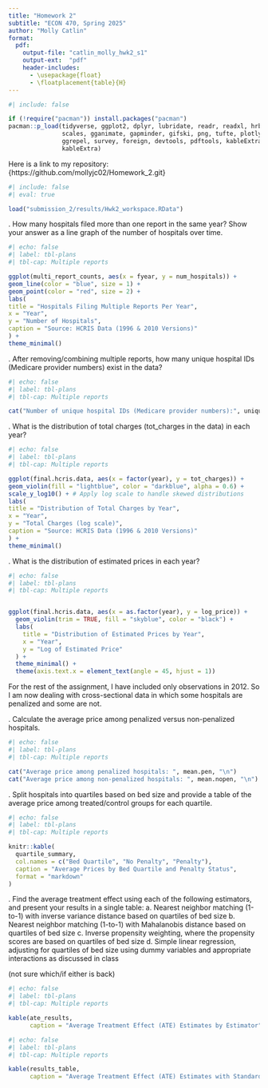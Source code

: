 ```yaml
---
title: "Homework 2"
subtitle: "ECON 470, Spring 2025"
author: "Molly Catlin"
format:
  pdf:
    output-file: "catlin_molly_hwk2_s1"
    output-ext:  "pdf"
    header-includes:
      - \usepackage{float}
      - \floatplacement{table}{H}
---
```


```r
#| include: false

if (!require("pacman")) install.packages("pacman")
pacman::p_load(tidyverse, ggplot2, dplyr, lubridate, readr, readxl, hrbrthemes, fixest,
               scales, gganimate, gapminder, gifski, png, tufte, plotly, OECD,
               ggrepel, survey, foreign, devtools, pdftools, kableExtra, modelsummary,
               kableExtra)
```

Here is a link to my repository: {https://github.com/mollyjc02/Homework_2.git}

\newpage 

```r
#| include: false
#| eval: true

load("submission_2/results/Hwk2_workspace.RData") 
```


\noindent 1. How many hospitals filed more than one report in the same year? Show your answer as a line graph of the number of hospitals over time. 

```r
#| echo: false
#| label: tbl-plans
#| tbl-cap: Multiple reports

ggplot(multi_report_counts, aes(x = fyear, y = num_hospitals)) +
geom_line(color = "blue", size = 1) +
geom_point(color = "red", size = 2) +
labs(
title = "Hospitals Filing Multiple Reports Per Year",
x = "Year",
y = "Number of Hospitals",
caption = "Source: HCRIS Data (1996 & 2010 Versions)"
) +
theme_minimal()
```

\noindent 2. After removing/combining multiple reports, how many unique hospital IDs (Medicare provider numbers) exist in the data?

```r
#| echo: false
#| label: tbl-plans
#| tbl-cap: Multiple reports

cat("Number of unique hospital IDs (Medicare provider numbers):", unique_hospital_count, "\n")
```

\noindent 3. What is the distribution of total charges (tot_charges in the data) in each year? 

```r
#| echo: false
#| label: tbl-plans
#| tbl-cap: Multiple reports

ggplot(final.hcris.data, aes(x = factor(year), y = tot_charges)) +
geom_violin(fill = "lightblue", color = "darkblue", alpha = 0.6) +
scale_y_log10() + # Apply log scale to handle skewed distributions
labs(
title = "Distribution of Total Charges by Year",
x = "Year",
y = "Total Charges (log scale)",
caption = "Source: HCRIS Data (1996 & 2010 Versions)"
) +
theme_minimal()

```

\noindent 4. What is the distribution of estimated prices in each year? 

```r
#| echo: false
#| label: tbl-plans
#| tbl-cap: Multiple reports 


ggplot(final.hcris.data, aes(x = as.factor(year), y = log_price)) +
  geom_violin(trim = TRUE, fill = "skyblue", color = "black") +
  labs(
    title = "Distribution of Estimated Prices by Year",
    x = "Year",
    y = "Log of Estimated Price"
  ) +
  theme_minimal() +
  theme(axis.text.x = element_text(angle = 45, hjust = 1))
```


For the rest of the assignment, I have included only observations in 2012. So I am now dealing with cross-sectional data in which some hospitals are penalized and some are not. 

\noindent 5. Calculate the average price among penalized versus non-penalized hospitals.

```r
#| echo: false
#| label: tbl-plans
#| tbl-cap: Multiple reports

cat("Average price among penalized hospitals: ", mean.pen, "\n")
cat("Average price among non-penalized hospitals: ", mean.nopen, "\n")
```

\noindent 6. Split hospitals into quartiles based on bed size and provide a table of the average price among treated/control groups for each quartile.

```r
#| echo: false
#| label: tbl-plans
#| tbl-cap: Multiple reports

knitr::kable(
  quartile_summary, 
  col.names = c("Bed Quartile", "No Penalty", "Penalty"),
  caption = "Average Prices by Bed Quartile and Penalty Status",
  format = "markdown"
)

```

\noindent 7. Find the average treatment effect using each of the following estimators, and present your results in a single table: 
a. Nearest neighbor matching (1-to-1) with inverse variance distance based on quartiles of bed size
b. Nearest neighbor matching (1-to-1) with Mahalanobis distance based on quartiles of bed size
c. Inverse propensity weighting, where the propensity scores are based on quartiles of bed size
d. Simple linear regression, adjusting for quartiles of bed size using dummy variables and appropriate interactions as discussed in class

(not sure which/if either is back) 

```r
#| echo: false
#| label: tbl-plans
#| tbl-cap: Multiple reports

kable(ate_results, 
      caption = "Average Treatment Effect (ATE) Estimates by Estimator")
```

```r
#| echo: false
#| label: tbl-plans
#| tbl-cap: Multiple reports

kable(results_table, 
      caption = "Average Treatment Effect (ATE) Estimates with Standard Errors")
```